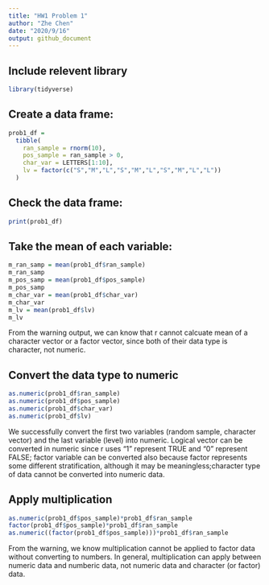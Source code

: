 ```yaml
---
title: "HW1 Problem 1"
author: "Zhe Chen"
date: "2020/9/16"
output: github_document
---
```



## Include relevent library
```r
library(tidyverse)
```


## Create a data frame:

```r
prob1_df =
  tibble(
    ran_sample = rnorm(10),
    pos_sample = ran_sample > 0,
    char_var = LETTERS[1:10],
    lv = factor(c("S","M","L","S","M","L","S","M","L","L"))
  )
```

## Check the data frame:
```r
print(prob1_df)
```

## Take the mean of each variable:
```r
m_ran_samp = mean(prob1_df$ran_sample)
m_ran_samp
m_pos_samp = mean(prob1_df$pos_sample)
m_pos_samp
m_char_var = mean(prob1_df$char_var)
m_char_var
m_lv = mean(prob1_df$lv)
m_lv
```
From the warning output, we can know that r cannot calcuate mean of a character vector or a factor vector, since both of their data type is character, not numeric.  

## Convert the data type to numeric
```r
as.numeric(prob1_df$ran_sample)
as.numeric(prob1_df$pos_sample)
as.numeric(prob1_df$char_var)
as.numeric(prob1_df$lv)
```
We successfully convert the first two variables (random sample, character vector) and the last variable (level) into numeric. Logical vector can be converted in numeric since r uses "1" represent TRUE and "0" represent FALSE; factor variable can be converted also because factor represents some different stratification, although it may be meaningless;character type of data cannot be converted into numeric data.

## Apply multiplication
```r
as.numeric(prob1_df$pos_sample)*prob1_df$ran_sample
factor(prob1_df$pos_sample)*prob1_df$ran_sample
as.numeric((factor(prob1_df$pos_sample)))*prob1_df$ran_sample
```
From the warning, we know multiplication cannot be applied to factor data without converting to numbers. In general, multiplication can apply between numeric data and numberic data, not numeric data and character (or factor) data.





